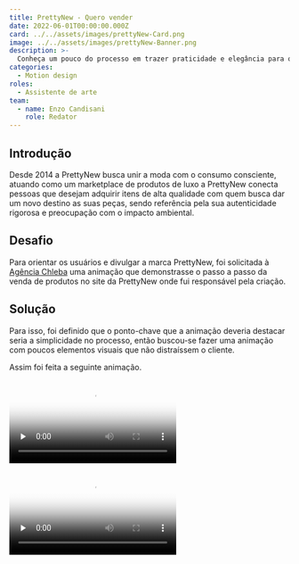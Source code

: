 ```yaml
---
title: PrettyNew - Quero vender
date: 2022-06-01T00:00:00.000Z
card: ../../assets/images/prettyNew-Card.png
image: ../../assets/images/prettyNew-Banner.png
description: >-
  Conheça um pouco do processo em trazer praticidade e elegância para o site e o aplicativo da construtora Plaenge.
categories:
  - Motion design
roles:
  - Assistente de arte
team:
  - name: Enzo Candisani
    role: Redator
---
```


## Introdução

Desde 2014 a PrettyNew busca unir a moda com o consumo consciente, atuando como um marketplace de produtos de luxo a PrettyNew conecta pessoas que desejam adquirir itens de alta qualidade com quem busca dar um novo destino as suas peças, sendo referência pela sua autenticidade rigorosa e preocupação com o impacto ambiental.

## Desafio

Para orientar os usuários e divulgar a marca PrettyNew, foi solicitada à [Agência Chleba](https://www.chleba.net/) uma animação que demonstrasse o passo a passo da venda de produtos no site da PrettyNew  onde fui responsável pela criação.

## Solução

Para isso, foi definido que o ponto-chave que a animação deveria destacar seria a simplicidade no processo, então buscou-se fazer uma animação com poucos elementos visuais que não distraíssem o cliente.

Assim foi feita a seguinte animação.

<video src="../../assets/images/prettyNew-Feed.mp4" preload="none" poster="../../assets/images/prettyNew-Feed-Poster.webp" controls></video>

<video src="../../assets/images/prettyNew-Stories.mp4" preload="none" poster="../../assets/images/prettyNew-Stories-Poster.webp" controls></video>

